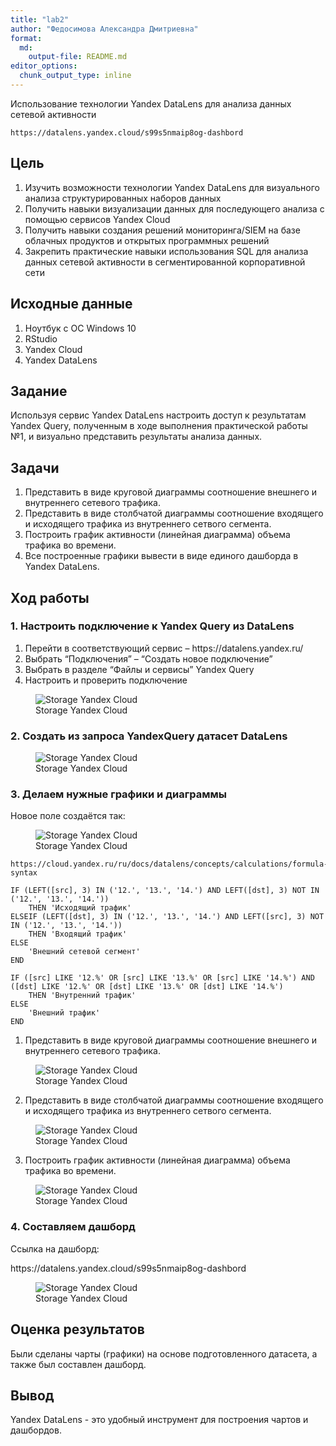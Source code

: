 ---
title: "lab2"
author: "Федосимова Александра Дмитриевна"
format:   
  md:
    output-file: README.md
editor_options: 
  chunk_output_type: inline
---

Использование технологии Yandex DataLens для анализа данных сетевой активности

```         
https://datalens.yandex.cloud/s99s5nmaip8og-dashbord
```

## Цель

1.  Изучить возможности технологии Yandex DataLens для визуального анализа структурированных наборов данных \n
2.  Получить навыки визуализации данных для последующего анализа с помощью сервисов Yandex Cloud \n
3.  Получить навыки создания решений мониторинга/SIEM на базе облачных продуктов и открытых программных решений \n
4.  Закрепить практические навыки использования SQL для анализа данных сетевой активности в сегментированной корпоративной сети \n

## Исходные данные

1.  Ноутбук с ОС Windows 10
2.  RStudio
3.  Yandex Cloud
4.  Yandex DataLens

## Задание

Используя сервис Yandex DataLens настроить доступ к результатам Yandex Query, полученным в ходе выполнения практической работы №1, и визуально представить результаты анализа данных.

## Задачи

1.  Представить в виде круговой диаграммы соотношение внешнего и внутреннего сетевого трафика. \n
2.  Представить в виде столбчатой диаграммы соотношение входящего и исходящего трафика из внутреннего сетвого сегмента. \n
3.  Построить график активности (линейная диаграмма) объема трафика во времени. \n
4.  Все построенные графики вывести в виде единого дашборда в Yandex DataLens. \n

## Ход работы

### 1. Настроить подключение к Yandex Query из DataLens

1.  Перейти в соответствующий сервис – https://datalens.yandex.ru/
2.  Выбрать “Подключения” – “Создать новое подключение”
3.  Выбрать в разделе “Файлы и сервисы” Yandex Query
4.  Настроить и проверить подключение

![Storage Yandex Cloud](img/1.jpg)

### 2. Создать из запроса YandexQuery датасет DataLens

![Storage Yandex Cloud](img/3.jpg)

### 3. Делаем нужные графики и диаграммы

Новое поле создаётся так:

![Storage Yandex Cloud](img/4.jpg)

```         
https://cloud.yandex.ru/ru/docs/datalens/concepts/calculations/formula-syntax
```

```         
IF (LEFT([src], 3) IN ('12.', '13.', '14.') AND LEFT([dst], 3) NOT IN ('12.', '13.', '14.'))
    THEN 'Исходящий трафик'
ELSEIF (LEFT([dst], 3) IN ('12.', '13.', '14.') AND LEFT([src], 3) NOT IN ('12.', '13.', '14.'))
    THEN 'Входящий трафик'
ELSE
    'Внешний сетевой сегмент'
END
```

```         
IF ([src] LIKE '12.%' OR [src] LIKE '13.%' OR [src] LIKE '14.%') AND ([dst] LIKE '12.%' OR [dst] LIKE '13.%' OR [dst] LIKE '14.%')
    THEN 'Внутренний трафик'
ELSE 
    'Внешний трафик'
END 
```

1.  Представить в виде круговой диаграммы соотношение внешнего и внутреннего сетевого трафика.

![Storage Yandex Cloud](img/5.jpg)

2.  Представить в виде столбчатой диаграммы соотношение входящего и исходящего трафика из внутреннего сетвого сегмента.

![Storage Yandex Cloud](img/6.jpg)

3.  Построить график активности (линейная диаграмма) объема трафика во времени.

![Storage Yandex Cloud](img/lin.jpg)

### 4. Составляем дашборд

Ссылка на дашборд: \n

https://datalens.yandex.cloud/s99s5nmaip8og-dashbord

![Storage Yandex Cloud](img/7_2_dash.jpg)

## Оценка результатов

Были сделаны чарты (графики) на основе подготовленного датасета, а также был составлен дашборд.

## Вывод

Yandex DataLens - это удобный инструмент для построения чартов и дашбордов.
